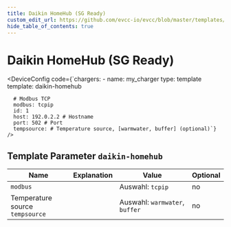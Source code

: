```yaml
---
title: Daikin HomeHub (SG Ready)
custom_edit_url: https://github.com/evcc-io/evcc/blob/master/templates/definition/charger/daikin-homehub.yaml
hide_table_of_contents: true
---
```



# Daikin HomeHub (SG Ready)

<DeviceFeatures features="" />

<DeviceConfig code={`chargers:
    - name: my_charger
      type: template
      template: daikin-homehub
      
      # Modbus TCP
      modbus: tcpip
      id: 1
      host: 192.0.2.2 # Hostname
      port: 502 # Port
      tempsource: # Temperature source, [warmwater, buffer] (optional)`}  />

## Template Parameter `daikin-homehub`

| Name | Explanation | Value | Optional |
|-----------|-------------|-------|----------|
| `modbus` |  | Auswahl: `tcpip` | no |
| Temperature source<br/>`tempsource` |  | Auswahl: `warmwater`, `buffer` | no |

